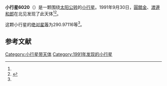 {{Infobox planet
| bgcolour = #FFFFC0
| name = 6020 Miyamoto
| symbol = 
| image = 
| caption = 
| discovery = yes
| discovery_ref = 
| discoverer = [[圓舘金|圓舘金]]、[[渡邊和郎|渡邊和郎]]
| discovery_site = [[北见|北见]] 
| discovered = 1991年9月30日
| designations = yes
| mp_name = 
| named_after = 
| alt_names = 1991 SL1/ 1983 ES1 / 1990 HU
| mp_category = [[主带小行星|主带小行星]]
| orbit_ref = <ref name="a">[http://ssd.jpl.nasa.gov/sbdb.cgi?sstr=6020 6020 Miyamoto] {{Wayback|url=http://ssd.jpl.nasa.gov/sbdb.cgi?sstr=6020 |date=20140922165224 }}，小行星數據庫瀏覽器（JPL Small-Body Database Browser）－[[美国国家航空航天局|美国国家航空航天局]]喷气推进实验室</ref>
| epoch = 2456400.5 (2013年4月18日更新)
| aphelion = {{convert|2.5145401|AU|km|3|abbr=on|lk=out}}
| perihelion = {{convert|2.0803043|AU|km|3|abbr=on}}
| semimajor = {{convert|2.2974222|AU|km|3|abbr=on}}
| eccentricity = 0.094505
| period = 1271.919546 [[日|日]]<br />3.48[[儒略年|儒略年]]
| avg_speed = 
| inclination = 5.01284
| asc_node = 19.14737
| mean_anomaly = 
| arg_peri = 290.97116
| satellites = 
| physical_characteristics = yes
| dimensions = 
| mass = 
| density = 
| surface_grav = 
| escape_velocity = 
| sidereal_day = 
| axial_tilt = 
| pole_ecliptic_lat = 
| pole_ecliptic_lon = 
| albedo = 
| temperatures= 
| temp_name1 = 
| mean_temp_1 = 
| max_temp_1 = 
| temp_name2 = 
| max_temp_2 = 
| spectral_type = 
| abs_magnitude = 290.97116
}}

'''小行星6020'''（{{lang-en|6020 Miyamoto}}）是一颗围绕[[太阳|太阳]][[公转|公转]]的[[小行星|小行星]]。1991年9月30日，[[圓舘金|圓舘金]]、[[渡邊和郎|渡邊和郎]]在北见发现了此天体<ref name="a" /><ref>{{cite news|title=小行星列表|url=http://cfa-www.harvard.edu/iau/lists/NumberedMPs.txt|accessdate=2013-07-08|newspaper=哈佛大学|archive-date=2008-05-17|archive-url=https://web.archive.org/web/20080517010638/http://cfa-www.harvard.edu/iau/lists/NumberedMPs.txt|dead-url=no}}</ref>。

这颗小行星的[[绝对星等|绝对星等]]为290.97116等<ref name="a" />。

==参考文献==
{{reflist}}
{{Minor Planet Number|[[小行星6019|小行星6019]]|[[小行星6021|小行星6021]]}}

{{小天体}}

[[Category:小行星带天体|Category:小行星带天体]]
[[Category:1991年发现的小行星|Category:1991年发现的小行星]]


{{asteroid-stub}}